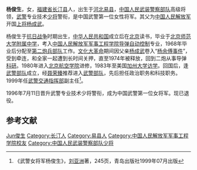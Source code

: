 {{Otheruses|杨俊生}}
{{中国人民解放军将领
| name = 杨俊生
| image name = 
| width = 
| job = 原[[中国人民武装警察部队|中国人民武装警察部队]]交通指挥部副主任
| job2 = 
| period = 
| birthname = 
| other_names = 
| foreign_names =
| english_names =
| Sex = 女
| date of birth = {{birth date and age|1941|12|26}}
| place of birth = {{ROC}}[[河北省|河北省]][[易县|易县]]
| date of death =  
| place of death = 
| nationality = {{PRC}}
| residence = {{PRC}}[[北京市|北京市]]
| languages = 
| height = 
| weight = 
| party = {{CPC}}
| rank = [[少将|武警专业技术少将]]
| spouse = 
| relatives = 
*父亲：[[杨成武|杨成武]]
*母亲：[[赵志珍|赵志珍]]
| educate = 
*[[中国人民解放军军事工程学院|中国人民解放军军事工程学院]]
| past = 
| work =
| award = 
| rankrecord= 
*1989年被授予[[大校|武警大校]]警衔
*1996年晋升[[少将|武警专业技术少将]]警衔
}}

'''杨俊生'''{{BD|1941年|12月26日|}}，女，[[福建省|福建省]][[长汀县|长汀县]]人，出生于[[河北|河北]][[易县|易县]]，[[中国人民武装警察部队|中国人民武装警察部队]]高级将领，[[武警|武警]]专业技术[[少将|少将]]警衔，是中国武警第一位女性将军。其父为[[中国人民解放军|中国人民解放军]]开国[[上将|上将]][[杨成武|杨成武]]。

杨俊生于[[抗日战争|抗日战争]]时期出生，[[中华人民共和国|中华人民共和国]]成立后在[[北京|北京]]读书，毕业于[[北京师范大学附属中学|北京师范大学附属中学]]，考入[[中国人民解放军军事工程学院|中国人民解放军军事工程学院]][[导弹|导弹]][[自动控制|自动控制]]专业，1968年毕业后分配至[[第二炮兵部队|第二炮兵部队]]工作。[[文化大革命|文化大革命]]期间因父亲[[杨成武|杨成武]]卷入“[[杨余傅事件|杨余傅事件]]”，受到牵连，和全家一起遭到长时间关押，直至1974年被释放，回到二炮从事导弹[[科研|科研]]。1980年进入[[北京航空航天大学|北京航空学院]]进修，1983年至美国[[加州大学|加州大学]][[访问学者|访学]]。回国后，逢[[武警部队|武警部队]]成立，经[[聂荣臻|聂荣臻]]推荐进入[[武警部队|武警部队]]，先后担任政治职务和科技职务。1999年任[[武警交通指挥部|武警交通指挥部]]副主任<ref name="书">《武警女将军杨俊生》，[[刘亚洲|刘亚洲]]著，245页，青岛出版社1999年07月出版</ref>。

1996年7月11日晋升武警专业技术少将警衔，成为中国武警第一位女将军。现已退役。

== 参考文献 ==
{{Reflist}}
{{杨成武家系}}

{{Authority control}}
{{DEFAULTSORT:Yang杨}}
[[Category:杨姓|Jun俊生]]
[[Category:长汀人|Category:长汀人]]
[[Category:易县人|Category:易县人]]
[[Category:中国人民解放军军事工程学院校友|Category:中国人民解放军军事工程学院校友]]
[[Category:中国人民武装警察部队少将|Category:中国人民武装警察部队少将]]
